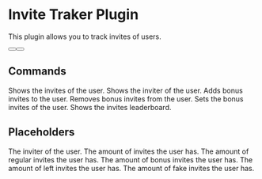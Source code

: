 # Invite Traker Plugin
This plugin allows you to track invites of users. 

<div className="not-prose mb-16 mt-6 flex flex-wrap gap-3">
  <Button href="https://builtbybit.com/resources/51993/" arrow="right" children="Purchase" />
  <Button href="https://discord.gg/itsme-to" children="Support" variant="outline" />
</div>

## Commands
<Properties>
  <Property name="/invites [user]">
    Shows the invites of the user.
  </Property>
  <Property name="/inviter <user>">
    Shows the inviter of the user.
  </Property>
  <Property name="/invite add-bonus <user> <amount>">
    Adds bonus invites to the user.
  </Property>
  <Property name="/invite remove-bonus <user> <amount>">
    Removes bonus invites from the user.
  </Property>
  <Property name="/invite set-bonus <user> <amount>">
    Sets the bonus invites of the user.
  </Property>
  <Property name="/leaderboard invites">
    Shows the invites leaderboard.
  </Property>
</Properties>

## Placeholders
<Properties>
  <Property name="%invitetracker_inviter%">
    The inviter of the user.
  </Property>
  <Property name="%invitetracker_invites%">
    The amount of invites the user has.
  </Property>
  <Property name="%invitetracker_regular%">
    The amount of regular invites the user has.
  </Property>
  <Property name="%invitetracker_bonus%">
    The amount of bonus invites the user has.
  </Property>
  <Property name="%invitetracker_left%">
    The amount of left invites the user has.
  </Property>
  <Property name="%invitetracker_fake%">
    The amount of fake invites the user has.
  </Property>
</Properties>